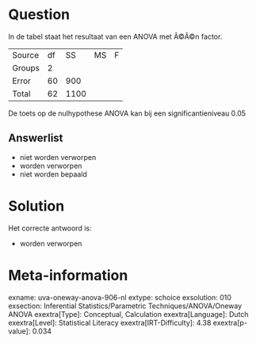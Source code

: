 Question
========

In de tabel staat het resultaat van een ANOVA met Ã©Ã©n factor.

  -------- ---- ------ ---- ---
  Source   df   SS     MS   F
  Groups   2                 
  Error    60   900          
  Total    62   1100         
  -------- ---- ------ ---- ---

De toets op de nulhypothese ANOVA kan bij een significantieniveau 0.05


Answerlist
----------

* niet worden verworpen
* worden verworpen
* niet worden bepaald

Solution
========

Het correcte antwoord is: 

* worden verworpen

Meta-information
================
exname: uva-oneway-anova-906-nl
extype: schoice
exsolution: 010
exsection: Inferential Statistics/Parametric Techniques/ANOVA/Oneway ANOVA
exextra[Type]: Conceptual, Calculation
exextra[Language]: Dutch
exextra[Level]: Statistical Literacy
exextra[IRT-Difficulty]: 4.38
exextra[p-value]: 0.034

